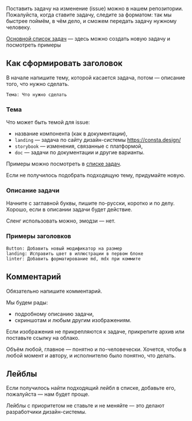 Поставить задачу на изменение (issue) можно в нашем репозитории. Пожалуйста, когда ставите задачу, следите за форматом: так мы быстрее поймём, в чём дело, и сможем передать задачу нужному человеку.

[Основной список задач](https://github.com/consta-design-system/uikit/issues) — здесь можно создать новую задачу и посмотреть примеры

## Как сформировать заголовок

В начале напишите тему, которой касается задача, потом — описание того, что нужно сделать.

```
Тема: Что нужно сделать
```

### Тема

Что может быть темой для issue:

- название компонента (как в документации),
- `landing` — задача по сайту дизайн-системы https://consta.design/
- `storybook` — изменения, связанные с платформой,
- `doc` — задачи по документации и другие варианты.

Примеры можно посмотреть в [списке задач](https://github.com/consta-design-system/uikit/issues).

Если не получилось подобрать подходящую тему, придумайте новую.

### Описание задачи

Начните с заглавной буквы, пишите по-русски, коротко и по делу. Хорошо, если в описании задачи будет действие.

Сленг использовать можно, эмодзи — нет.

### Примеры заголовков

```
Button: Добавить новый модификатор на размер
landing: Исправить цвет в иллюстрации в первом блоке
linter: Добавить форматирование md, mdx при коммите
```

## Комментарий

Обязательно напишите комментарий.

Мы будем рады:

- подробному описанию задачи,
- скриншотам и любым другим изображениям.

Если изображения не прикрепляются к задаче, прикрепите архив или поставьте ссылку на облако.

Объём любой, главное — понятно и по-человечески. Хочется, чтобы в любой момент и автору, и исполнителю было понятно, что делать.

## Лейблы

Если получилось найти подходящий лейбл в списке, добавьте его, пожалуйста — нам будет проще.

Лейблы с приоритетом не ставьте и не меняйте — это делают разработчики дизайн-системы.
